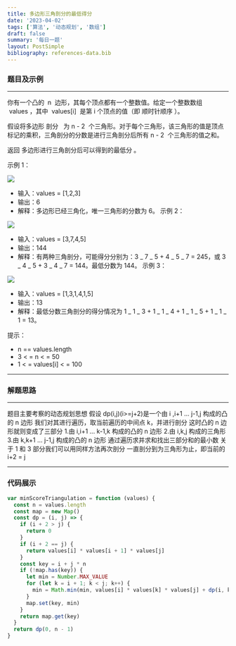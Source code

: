 ```yaml
---
title: 多边形三角剖分的最低得分
date: '2023-04-02'
tags: ['算法', '动态规划', '数组']
draft: false
summary: '每日一题'
layout: PostSimple
bibliography: references-data.bib
---
```


### 题目及示例

---

你有一个凸的  n  边形，其每个顶点都有一个整数值。给定一个整数数组  values ，其中  values[i]  是第 i 个顶点的值（即 顺时针顺序 ）。

假设将多边形 剖分   为 n - 2  个三角形。对于每个三角形，该三角形的值是顶点标记的乘积，三角剖分的分数是进行三角剖分后所有 n - 2  个三角形的值之和。

返回 多边形进行三角剖分后可以得到的最低分 。

示例 1：

![](https://assets.leetcode.com/uploads/2021/02/25/shape1.jpg)

- 输入：values = [1,2,3]
- 输出：6
- 解释：多边形已经三角化，唯一三角形的分数为 6。
  示例 2：

![](https://assets.leetcode.com/uploads/2021/02/25/shape2.jpg)

- 输入：values = [3,7,4,5]
- 输出：144
- 解释：有两种三角剖分，可能得分分别为：3 _ 7 _ 5 + 4 _ 5 _ 7 = 245，或 3 _ 4 _ 5 + 3 _ 4 _ 7 = 144。最低分数为 144。
  示例 3：

![](https://assets.leetcode.com/uploads/2021/02/25/shape3.jpg)

- 输入：values = [1,3,1,4,1,5]
- 输出：13
- 解释：最低分数三角剖分的得分情况为 1 _ 1 _ 3 + 1 _ 1 _ 4 + 1 _ 1 _ 5 + 1 _ 1 _ 1 = 13。

提示：

- n == values.length
- 3 < = n < = 50
- 1 < = values[i] < = 100

---

### 解题思路

---

题目主要考察的动态规划思想
假设 dp(i,j)(i>=j+2)是一个由 i ,i+1 ... j-1,j 构成的凸的 n 边形
我们对其进行遍历，取当前遍历的中间点 k，并进行剖分
这时凸的 n 边形就则变成了三部分 1.由 i,i+1 ... k-1,k 构成的凸的 n 边形 2.由 i,k,j 构成的三角形 3.由 k,k+1 ... j-1,j 构成的凸的 n 边形
通过遍历求并求和找出三部分和的最小数
关于 1 和 3 部分我们可以用同样方法再次剖分
一直剖分到为三角形为止，即当前的 i+2 = j

---

### 代码展示

```js
var minScoreTriangulation = function (values) {
  const n = values.length
  const map = new Map()
  const dp = (i, j) => {
    if (i + 2 > j) {
      return 0
    }
    if (i + 2 == j) {
      return values[i] * values[i + 1] * values[j]
    }
    const key = i + j * n
    if (!map.has(key)) {
      let min = Number.MAX_VALUE
      for (let k = i + 1; k < j; k++) {
        min = Math.min(min, values[i] * values[k] * values[j] + dp(i, k) + dp(k, j))
      }
      map.set(key, min)
    }
    return map.get(key)
  }
  return dp(0, n - 1)
}
```
